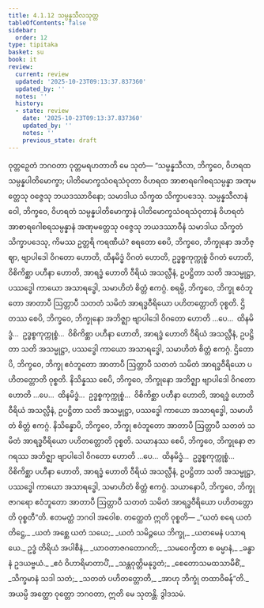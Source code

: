 ```yaml
---
title: 4.1.12 သမ္ပန္နသီလသုတ္တ
tableOfContents: false
sidebar:
  order: 12
type: tipitaka
basket: su
book: it
review:
  current: review
  updated: '2025-10-23T09:13:37.837360'
  updated_by: ''
  notes: ''
  history:
  - state: review
    date: '2025-10-23T09:13:37.837360'
    updated_by: ''
    notes: ''
    previous_state: draft
---
```



<ReviewStatus review={frontmatter.review} showDetails={true} />

<HypothesisAnnotation frontmatter={frontmatter} />

<DynamicBreadcrumb />

<Division number="111" book="it" e="ch" v="18" p="274">

<Paragraph number="820" book="it">
ဝုတ္တဉှေတံ ဘဂဝတာ ဝုတ္တမရဟတာတိ မေ သုတံ—
</Paragraph>

<Paragraph number="821" book="it">
“သမ္ပန္နသီလာ, ဘိက္ခဝေ, ဝိဟရထ သမ္ပန္နပါတိမောက္ခာ; ပါတိမောက္ခသံဝရသံဝုတာ ဝိဟရထ အာစာရဂေါစရသမ္ပန္နာ အဏုမတ္တေသု ဝဇ္ဇေသု ဘယဒဿာဝိနော; သမာဒါယ သိက္ခထ သိက္ခာပဒေသု.
</Paragraph>

<Paragraph number="822" book="it">
သမ္ပန္နသီလာနံ ဝေါ, ဘိက္ခဝေ, ဝိဟရတံ သမ္ပန္နပါတိမောက္ခာနံ ပါတိမောက္ခသံဝရသံဝုတာနံ ဝိဟရတံ အာစာရဂေါစရသမ္ပန္နာနံ အဏုမတ္တေသု ဝဇ္ဇေသု ဘယဒဿာဝီနံ သမာဒါယ သိက္ခတံ သိက္ခာပဒေသု, ကိမဿ ဥတ္တရိ ကရဏီယံ?
</Paragraph>

<Paragraph number="823" book="it">
စရတော စေပိ, ဘိက္ခဝေ, ဘိက္ခုနော အဘိဇ္ဈာ, ဗျာပါဒေါ ဝိဂတော ဟောတိ, ထိနမိဒ္ဓံ ဝိဂတံ ဟောတိ, ဥဒ္ဓစ္စကုက္ကုစ္စံ ဝိဂတံ ဟောတိ, ဝိစိကိစ္ဆာ ပဟီနာ ဟောတိ, အာရဒ္ဓံ ဟောတိ ဝီရိယံ အသလ္လီနံ, ဥပဋ္ဌိတာ သတိ အသမ္မုဋ္ဌာ, ပဿဒ္ဓေါ ကာယော အသာရဒ္ဓေါ, သမာဟိတံ စိတ္တံ ဧကဂ္ဂံ. စရမ္ပိ, ဘိက္ခဝေ, ဘိက္ခု ဧဝံဘူတော အာတာပီ ဩတ္တာပီ သတတံ သမိတံ အာရဒ္ဓဝီရိယော ပဟိတတ္တောတိ ဝုစ္စတိ.
</Paragraph>

<Paragraph number="824" book="it">
ဌိတဿ စေပိ, ဘိက္ခဝေ, ဘိက္ခုနော အဘိဇ္ဈာ ဗျာပါဒေါ ဝိဂတော ဟောတိ …ပေ…  ထိနမိဒ္ဓံ…  ဥဒ္ဓစ္စကုက္ကုစ္စံ…  ဝိစိကိစ္ဆာ ပဟီနာ ဟောတိ, အာရဒ္ဓံ ဟောတိ ဝီရိယံ အသလ္လီနံ, ဥပဋ္ဌိတာ သတိ အသမ္မုဋ္ဌာ, ပဿဒ္ဓေါ ကာယော အသာရဒ္ဓေါ, သမာဟိတံ စိတ္တံ ဧကဂ္ဂံ. ဌိတောပိ, ဘိက္ခဝေ, ဘိက္ခု ဧဝံဘူတော အာတာပီ ဩတ္တာပီ သတတံ သမိတံ အာရဒ္ဓဝီရိယော ပဟိတတ္တောတိ ဝုစ္စတိ.
</Paragraph>

<Paragraph number="825" book="it">
နိသိန္နဿ စေပိ, ဘိက္ခဝေ, ဘိက္ခုနော အဘိဇ္ဈာ ဗျာပါဒေါ ဝိဂတော ဟောတိ …ပေ…  ထိနမိဒ္ဓံ…  ဥဒ္ဓစ္စကုက္ကုစ္စံ…  ဝိစိကိစ္ဆာ ပဟီနာ ဟောတိ, အာရဒ္ဓံ ဟောတိ ဝီရိယံ အသလ္လီနံ, ဥပဋ္ဌိတာ သတိ အသမ္မုဋ္ဌာ, ပဿဒ္ဓေါ ကာယော အသာရဒ္ဓေါ, သမာဟိတံ စိတ္တံ ဧကဂ္ဂံ. နိသိန္နောပိ, ဘိက္ခဝေ, ဘိက္ခု ဧဝံဘူတော အာတာပီ ဩတ္တာပီ သတတံ သမိတံ အာရဒ္ဓဝီရိယော ပဟိတတ္တောတိ ဝုစ္စတိ.
</Paragraph>

<Paragraph number="826" book="it">
သယာနဿ စေပိ, ဘိက္ခဝေ, ဘိက္ခုနော ဇာဂရဿ အဘိဇ္ဈာ ဗျာပါဒေါ ဝိဂတော ဟောတိ …ပေ…  ထိနမိဒ္ဓံ…  ဥဒ္ဓစ္စကုက္ကုစ္စံ…  ဝိစိကိစ္ဆာ ပဟီနာ ဟောတိ, အာရဒ္ဓံ ဟောတိ ဝီရိယံ အသလ္လီနံ, ဥပဋ္ဌိတာ သတိ အသမ္မုဋ္ဌာ, ပဿဒ္ဓေါ ကာယော အသာရဒ္ဓေါ, သမာဟိတံ စိတ္တံ ဧကဂ္ဂံ. သယာနောပိ, ဘိက္ခဝေ, ဘိက္ခု ဇာဂရော ဧဝံဘူတော အာတာပီ ဩတ္တာပီ သတတံ သမိတံ အာရဒ္ဓဝီရိယော ပဟိတတ္တောတိ ဝုစ္စတီ”တိ. ဧတမတ္ထံ ဘဂဝါ အဝေါစ. တတ္ထေတံ ဣတိ ဝုစ္စတိ—
</Paragraph>

<Paragraph number="827" type="verses" book="it">
_“ယတံ စရေ ယတံ တိဋ္ဌေ,_  
_ယတံ အစ္ဆေ ယတံ သယေ;_  
_ယတံ သမိဉ္ဇယေ ဘိက္ခု,_  
_ယတမေနံ ပသာရယေ._  

</Paragraph>

<Paragraph number="828" type="verses" book="it">
ဥဒ္ဓံ တိရိယံ အပါစီနံ,_  
_ယာဝတာဇဂတောဂတိ;_  
_သမဝေက္ခိတာ စ ဓမ္မာနံ,_  
_ခန္ဓာနံ ဥဒယဗ္ဗယံ._  

</Paragraph>

<Paragraph number="829" type="verses" book="it">
_ဧဝံ ဝိဟာရိမာတာပိံ,_  
_သန္တဝုတ္တိမနုဒ္ဓတံ;_  
_စေတောသမထသာမီစိံ,_  
_သိက္ခမာနံ သဒါ သတံ;_  
_သတတံ ပဟိတတ္တောတိ,_  
_အာဟု ဘိက္ခုံ တထာဝိဓန်”တိ._  

</Paragraph>

<Paragraph number="830" book="it">
အယမ္ပိ အတ္ထော ဝုတ္တော ဘဂဝတာ, ဣတိ မေ သုတန္တိ.

</Paragraph>
</Division>

<Paragraph number="831" type="center" book="it">
ဒွါဒသမံ.
</Paragraph>